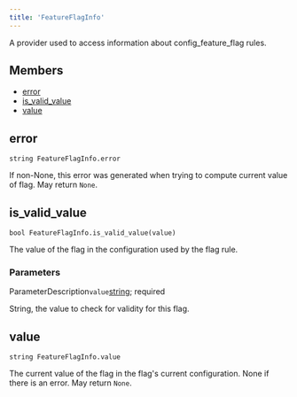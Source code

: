 ```yaml
---
title: 'FeatureFlagInfo'
---
```




A provider used to access information about config\_feature\_flag rules.

## Members

- [error](#error)
- [is\_valid\_value](#is_valid_value)
- [value](#value)

## error

```
string FeatureFlagInfo.error
```

 If non-None, this error was generated when trying to compute current value of flag.
 May return `None`.



## is\_valid\_value

```
bool FeatureFlagInfo.is_valid_value(value)
```

 The value of the flag in the configuration used by the flag rule.


### Parameters

ParameterDescription`value`[string](../core/string.html);
 required

 String, the value to check for validity for this flag.


## value

```
string FeatureFlagInfo.value
```

 The current value of the flag in the flag's current configuration. None if there is an error.
 May return `None`.
